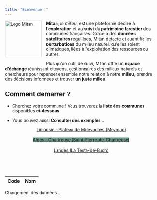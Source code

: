 ```yaml
---
title: "Bienvenue !"
---
```


<head>
  <meta name="viewport" content="width=device-width, initial-scale=1.0">
  <link rel="stylesheet" type="text/css" href="https://cdn.datatables.net/1.13.4/css/jquery.dataTables.min.css">
  <script src="https://cdnjs.cloudflare.com/ajax/libs/leaflet/1.7.1/leaflet.js"></script>
  <link rel="stylesheet" href="https://cdnjs.cloudflare.com/ajax/libs/leaflet/1.7.1/leaflet.css" />  <script src="https://unpkg.com/leaflet-control-geocoder/dist/Control.Geocoder.js"></script>
  <link rel="stylesheet" href="https://unpkg.com/leaflet-control-geocoder/dist/Control.Geocoder.css" />
  <style>
    /* Float the logo to the left, add some spacing so text doesn't butt up against it */
    .logo-dropcap {
      float: left;
      width: 120px;      /* Adjust as needed */
      margin: 0 1rem 1rem 0;
      height: auto;      /* Maintain aspect ratio */
    }
  </style>
</head>


<body>
  <p>
    <img src="./assets/LogoMitanRect.png" alt="Logo Mitan" class="logo-dropcap" />
    <strong>Mitan</strong>, <em>le milieu</em>, est une plateforme dédiée à 
    <strong>l'exploration</strong> et au <strong>suivi</strong> du 
    <strong>patrimoine forestier</strong> des communes françaises.
    Grâce à des <strong>données satellitaires</strong> régulières, Mitan détecte 
    et quantifie les <strong>perturbations</strong> du milieu naturel, 
    qu'elles soient climatiques, liées à l'exploitation des ressources ou autres.
  </p>

  <p>
    Plus qu'un outil de suivi, Mitan offre un <strong>espace d'échange</strong> 
    réunissant citoyens, gestionnaires des milieux naturels et chercheurs pour 
    repenser ensemble notre relation à notre <strong>milieu</strong>, prendre 
    des décisions informées et trouver <strong>un juste milieu</strong>.
  </p>


## Comment démarrer ?

* Cherchez votre commune ! Vous trouverez la __liste des communes__ disponibles __ci-dessous__ 

* Vous pouvez aussi __Consulter des exemples__...

<center>[Limousin - Plateau de Millevaches (Meymac)](carte.html?commune=19136){.btn .btn-secondary role="button"}</center>
<br>
<center>[Alpes - Chartreuse (Saint-Pierre-de-Chartreuse)](carte.html?commune=38442){.btn .btn-secondary style="background-color:#6f9685;" role="button"}</center>
<br>
<center>[Landes (La Teste-de-Buch)](carte.html?commune=33529){.btn .btn-secondary role="button"}</center>
<br>

<br>

<table id="communeTable" class="display" style="width:100%">
  <thead>
    <tr>
      <th>Code</th>
      <th>Nom</th>
    </tr>
  </thead>
  <tbody></tbody>
</table>

<div id="loading">Chargement des données...</div>

<script src="https://code.jquery.com/jquery-3.6.0.min.js"></script>
<script src="https://cdn.datatables.net/1.13.4/js/jquery.dataTables.min.js"></script>
<script src="communes.js"></script>

<!-- ## La carte -->

<!-- __Naviguez__ sur la carte, __zoomez__ et __cliquez__ sur votre commune  -->
<!-- pour accéder à sa page.  -->

<!-- <div id="map"></div> -->
<!-- <script src="carte_index.js"></script> -->

</body>
